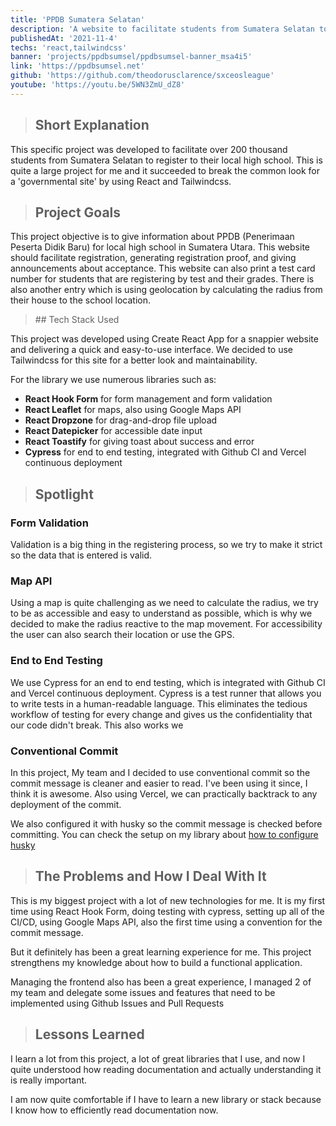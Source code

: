```yaml
---
title: 'PPDB Sumatera Selatan'
description: 'A website to facilitate students from Sumatera Selatan to register to local high school.'
publishedAt: '2021-11-4'
techs: 'react,tailwindcss'
banner: 'projects/ppdbsumsel/ppdbsumsel-banner_msa4i5'
link: 'https://ppdbsumsel.net'
github: 'https://github.com/theodorusclarence/sxceosleague'
youtube: 'https://youtu.be/5WN3ZmU_dZ8'
---
```


> ## Short Explanation

This specific project was developed to facilitate over 200 thousand students from Sumatera Selatan to register to their local high school. This is quite a large project for me and it succeeded to break the common look for a 'governmental site' by using React and Tailwindcss.

> ## Project Goals

This project objective is to give information about PPDB (Penerimaan Peserta Didik Baru) for local high school in Sumatera Utara. This website should facilitate registration, generating registration proof, and giving announcements about acceptance. This website can also print a test card number for students that are registering by test and their grades. There is also another entry which is using geolocation by calculating the radius from their house to the school location.

<blockquote className='with-icons'>
  ## Tech Stack Used
  <TechIcons techs={['react', 'tailwindcss']} />
</blockquote>

This project was developed using Create React App for a snappier website and delivering a quick and easy-to-use interface. We decided to use Tailwindcss for this site for a better look and maintainability.

For the library we use numerous libraries such as:

- **React Hook Form** for form management and form validation
- **React Leaflet** for maps, also using Google Maps API
- **React Dropzone** for drag-and-drop file upload
- **React Datepicker** for accessible date input
- **React Toastify** for giving toast about success and error
- **Cypress** for end to end testing, integrated with Github CI and Vercel continuous deployment

<SplitImage>
  <Split>
    <CloudinaryImg
      className='!mb-0'
      publicId='theodorusclarence/projects/ppdbsumsel/prestasi-tesmandiri_zjaaer'
      alt='prestasi-tesmandiri'
      width={1440}
      height={2899}
    />
    <CloudinaryImg
      publicId='theodorusclarence/projects/ppdbsumsel/acceptance_tvjpmi'
      alt='acceptance'
      width={1280}
      height={908}
    />
  </Split>
  <Split>
    <CloudinaryImg
      className='!mb-0'
      publicId='theodorusclarence/projects/ppdbsumsel/zonasi_djqq65'
      alt='zonasi'
      width={1440}
      height={2537}
    />
    <CloudinaryImg
      publicId='theodorusclarence/projects/ppdbsumsel/not-accepted_gxl5qm'
      alt='not-accepted'
      width={1280}
      height={826}
    />
  </Split>
</SplitImage>

> ## Spotlight

### Form Validation

Validation is a big thing in the registering process, so we try to make it strict so the data that is entered is valid.

### Map API

Using a map is quite challenging as we need to calculate the radius, we try to be as accessible and easy to understand as possible, which is why we decided to make the radius reactive to the map movement. For accessibility the user can also search their location or use the GPS.

<LiteYouTubeEmbed
  id='ns5CZpU3yII'
  poster='maxresdefault'
  title='Map API'
  noCookie={true}
/>

### End to End Testing

We use Cypress for an end to end testing, which is integrated with Github CI and Vercel continuous deployment. Cypress is a test runner that allows you to write tests in a human-readable language. This eliminates the tedious workflow of testing for every change and gives us the confidentiality that our code didn't break. This also works we

<LiteYouTubeEmbed
  id='FX4XHrvWST8'
  poster='maxresdefault'
  title='End to end testing demo'
  noCookie={true}
/>

### Conventional Commit

In this project, My team and I decided to use conventional commit so the commit message is cleaner and easier to read. I've been using it since, I think it is awesome. Also using Vercel, we can practically backtrack to any deployment of the commit.

We also configured it with husky so the commit message is checked before committing. You can check the setup on my library about [how to configure husky](https://theodorusclarence.com/library/husky-commitlint-prettier)

<CloudinaryImg
  mdx
  publicId='theodorusclarence/projects/ppdbsumsel/conventional-commit_e8z1qa'
  alt='conventional-commit'
  width={1272}
  height={525}
/>

> ## The Problems and How I Deal With It

This is my biggest project with a lot of new technologies for me. It is my first time using React Hook Form, doing testing with cypress, setting up all of the CI/CD, using Google Maps API, also the first time using a convention for the commit message.

But it definitely has been a great learning experience for me. This project strengthens my knowledge about how to build a functional application.

Managing the frontend also has been a great experience, I managed 2 of my team and delegate some issues and features that need to be implemented using Github Issues and Pull Requests

> ## Lessons Learned

I learn a lot from this project, a lot of great libraries that I use, and now I quite understood how reading documentation and actually understanding it is really important.

I am now quite comfortable if I have to learn a new library or stack because I know how to efficiently read documentation now.

